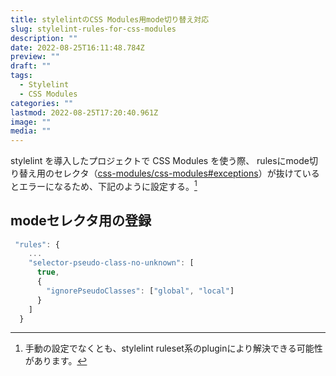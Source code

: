 ```yaml
---
title: stylelintのCSS Modules用mode切り替え対応
slug: stylelint-rules-for-css-modules
description: ""
date: 2022-08-25T16:11:48.784Z
preview: ""
draft: ""
tags:
  - Stylelint
  - CSS Modules
categories: ""
lastmod: 2022-08-25T17:20:40.961Z
image: ""
media: ""
---
```


stylelint を導入したプロジェクトで CSS Modules を使う際、
rulesにmode切り替え用のセレクタ（[css-modules/css-modules#exceptions](https://github.com/css-modules/css-modules#exceptions)）が抜けているとエラーになるため、下記のように設定する。[^1]

## modeセレクタ用の登録

```js
 "rules": {
    ...
    "selector-pseudo-class-no-unknown": [
      true,
      {
        "ignorePseudoClasses": ["global", "local"]
      }
    ]
  }
```

[^1]: 手動の設定でなくとも、stylelint ruleset系のpluginにより解決できる可能性があります。